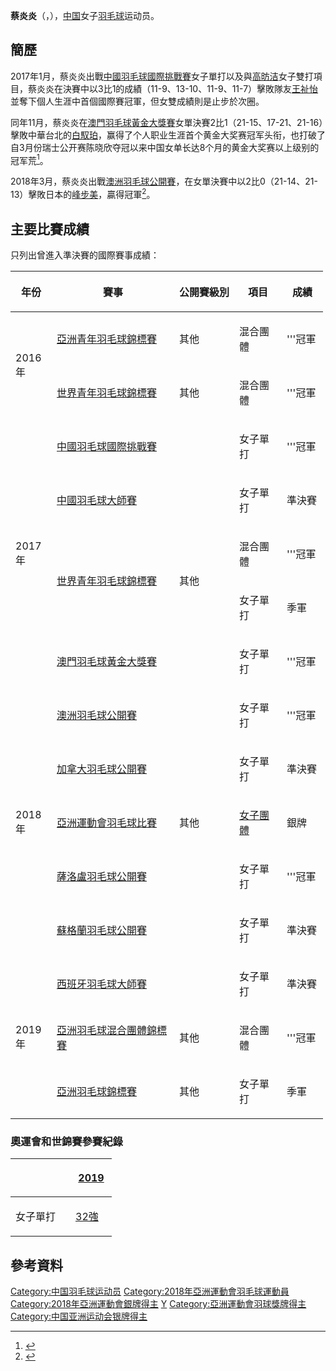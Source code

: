 {{noteTA|G1=Badminton}}
{{Infobox 羽球選手
| playername              = 蔡炎炎
| image                   = 
| size                    = 
| caption                 = 
| birth_name              = 
| date_of_birth           = {{birth_date_and_age|1999|11|15}}
| place_of_birth          = {{CHN}}[[北京市|北京市]]
| residence               =
| height                  = {{height|m=1.71}}
| weight                  = 
| handedness              = 右手
| country                 = {{CHN}}
| years_intldebut         = 2015年
| years_started           = 
| coach                   = 
| event                   = 女子單打、女子雙打
| highest_ranking         = 第14位（女單）
| date_of_highest_ranking = 2019年4月30日<ref name="ranking">{{en}}[https://bwflive.tournamentsoftware.com/ranking/player.aspx?id=20692&player=1620383 BWF World Ranking - Ranking of CAI Yanyan (89700)] {{Wayback|url=https://bwflive.tournamentsoftware.com/ranking/player.aspx?id=20692&player=1620383 |date=20190915083018 }}</ref>
| current_ranking         = 第18位（女單）
| date_of_current_ranking = 2019年9月24日<ref>{{en}}[https://bwf.tournamentsoftware.com/ranking/category.aspx?id=20692&category=473 BWF World Ranking - BWF世界排名榜 (19/03/2019) - Women's singles] {{Wayback|url=https://bwf.tournamentsoftware.com/ranking/category.aspx?id=20692&category=473 |date=20190915082904 }}</ref>
| played                  = 59勝–31負（女單）<br/>1勝–1負（女雙）
| titles                  = 
| bwf_profile             = 4AC28697-1438-4664-A190-DCBFCECEEA17
| bwf_id                  = 89700
| updated                 = 2019年4月30日
}}
{{MedalTableTop|width=286px}}
{{MedalSport | 女子[[羽毛球|羽毛球]]}}
{{MedalCountry | {{CHN}}}}
{{MedalCompetition | [[亞洲運動會|亞洲運動會]]}}
{{MedalSilver| [[2018年亞洲運動會|2018年 雅加達]] | [[2018年亞洲運動會羽毛球女子團體比賽|女子團體]] }}
{{MedalCompetition | [[亞洲羽毛球錦標賽|亞洲羽毛球錦標賽]]}}
{{MedalBronze| [[2019年亞洲羽毛球錦標賽|2019年 武漢]] | 女子單打 }}
{{MedalCompetition | [[亞洲羽毛球混合團體錦標賽|亞洲羽毛球混合團體錦標賽]]}}
{{MedalGold  | [[2019年湯恩佳盃|2019年 香港]] | 混合團體 }}
{{MedalCompetition | [[世界青年羽毛球錦標賽|世界青年羽毛球錦標賽]]}}
{{MedalGold  | [[2016年世界青年羽毛球錦標賽|2016年 毕尔巴鄂]] | 混合團體 }}
{{MedalGold  | [[2017年世界青年羽毛球錦標賽|2017年 日惹]] | 混合團體}}
{{MedalBronze| [[2017年世界青年羽毛球錦標賽|2017年 日惹]] | 女子單打}}
{{MedalCompetition | [[亞洲青年羽毛球錦標賽|亞洲青年羽毛球錦標賽]]}}
{{MedalGold  | [[2016年亞洲青年羽毛球錦標賽|2016年 曼谷]] | 混合團體 }}
{{MedalBottom}}
'''蔡炎炎'''（{{lang|en|'''Cai Yanyan'''}}，{{bd|1999年|11月15日|catIdx=C蔡}}），[[中国|中国]]女子[[羽毛球|羽毛球]]运动员。

== 簡歷 ==
2017年1月，蔡炎炎出戰[[2017年中國羽毛球國際挑戰賽|中國羽毛球國際挑戰賽]]女子單打以及與[[高昉洁|高昉洁]]女子雙打項目，蔡炎炎在決賽中以3比1的成績（11-9、13-10、11-9、11-7）擊敗隊友[[王祉怡|王祉怡]]並奪下個人生涯中首個國際賽冠軍，但女雙成績則是止步於次圈。

同年11月，蔡炎炎在[[2017年澳門羽毛球格蘭披治黃金大獎賽|澳門羽毛球黃金大獎賽]]女單決賽2比1（21-15、17-21、21-16）擊敗中華台北的[[白馭珀|白馭珀]]，赢得了个人职业生涯首个黄金大奖赛冠军头衔，也打破了自3月份瑞士公开赛陈晓欣夺冠以来中国女单长达8个月的黄金大奖赛以上级别的冠军荒<ref>{{zh-cn}}{{cite news|title=蔡炎炎破国羽8个月女单冠军荒 中国赛成试金石|url=http://sports.qq.com/a/20171113/019730.htm|publisher=腾讯体育|date=2017-11-13|accessdate=2018-05-13|archive-date=2018-05-13|archive-url=https://web.archive.org/web/20180513152727/http://sports.qq.com/a/20171113/019730.htm|dead-url=no}}</ref>。

2018年3月，蔡炎炎出戰[[2018年澳洲羽毛球公開賽|澳洲羽毛球公開賽]]，在女單決賽中以2比0（21-14、21-13）擊敗日本的[[峰步美|峰步美]]，贏得冠軍<ref>{{zh-cn}}{{cite news |title=澳大利亚羽球赛中国两冠 陆光祖蔡炎炎称雄男女单 |url=http://sports.sina.com.cn/others/badmin/2018-05-13/doc-ihamfahx5345904.shtml |publisher=新浪体育 |date=2018-05-13 |accessdate=2018-06-05 |archive-date=2018-05-17 |archive-url=https://web.archive.org/web/20180517170531/http://sports.sina.com.cn/others/badmin/2018-05-13/doc-ihamfahx5345904.shtml |dead-url=no }}</ref>。

==主要比賽成績==
只列出曾進入準決賽的國際賽事成績：
{| class=wikitable style="text-align:center; font-size:small;" 
!width="50"|年份
!width="180"|賽事
!width="80"|公開賽級別
!width="60"|項目
!width="50"|成績
|-
!rowspan="2"|2016年
|[[2016年亞洲青年羽毛球錦標賽|亞洲青年羽毛球錦標賽]]
|其他
|混合團體
|bgcolor="gold"|'''冠軍
|-
|[[2016年世界青年羽毛球錦標賽|世界青年羽毛球錦標賽]]
|其他
|混合團體
|bgcolor="gold"|'''冠軍
|-
!rowspan="5"|2017年
|[[2017年中國羽毛球國際挑戰賽|中國羽毛球國際挑戰賽]]
|{{BWFIC}}
|女子單打
|bgcolor="gold"|'''冠軍
|-
|[[2017年中國羽毛球大師賽|中國羽毛球大師賽]]
|{{BWFGPG}}
|女子單打
|bgcolor="#b8860b"|準決賽
|-
|rowspan="2"|[[2017年世界青年羽毛球錦標賽|世界青年羽毛球錦標賽]]
|rowspan="2"|其他
|混合團體
|bgcolor="gold"|'''冠軍
|-
|女子單打
|bgcolor="#b8860b"|季軍
|-
|[[2017年澳門羽毛球格蘭披治黃金大獎賽|澳門羽毛球黃金大獎賽]]
|{{BWFGPG}}
|女子單打
|bgcolor="gold"|'''冠軍
|-
!rowspan="5"|2018年
|[[2018年澳洲羽毛球公開賽|澳洲羽毛球公開賽]]
|{{BWF300}}
|女子單打
|bgcolor="gold"|'''冠軍
|-
|[[2018年加拿大羽毛球公開賽|加拿大羽毛球公開賽]]
|{{BWF100}}
|女子單打
|bgcolor="#b8860b"|準決賽
|-
|[[2018年亞洲運動會羽毛球比賽|亞洲運動會羽毛球比賽]]
|其他
|[[2018年亞洲運動會羽毛球女子團體比賽|女子團體]]
|bgcolor="silver"|銀牌
|-
|[[2018年薩洛盧羽毛球公開賽|薩洛盧羽毛球公開賽]]
|{{BWF100}}
|女子單打
|bgcolor="gold"|'''冠軍
|-
|[[2018年蘇格蘭羽毛球公開賽|蘇格蘭羽毛球公開賽]]
|{{BWF100}}
|女子單打
|bgcolor="#b8860b"|準決賽
|-
!rowspan="3"|2019年
|[[2019年西班牙羽毛球大師賽|西班牙羽毛球大師賽]]
|{{BWF300}}
|女子單打
|bgcolor="#b8860b"|準決賽
|-
|[[2019年湯恩佳盃|亞洲羽毛球混合團體錦標賽]]
|其他
|混合團體
|bgcolor="gold"|'''冠軍
|-
|[[2019年亞洲羽毛球錦標賽|亞洲羽毛球錦標賽]]
|其他
|女子單打
|bgcolor="#b8860b"|季軍
|}
{{BWF賽事級別索引}}

===奧運會和世錦賽參賽紀錄===
{| class=wikitable style="text-align:center; font-size:small;" 
!
!width="50"|[[2019年世界羽毛球錦標賽|2019]]
|-
!width="80"|女子單打
|[[2019年世界羽毛球錦標賽女子單打項目|32強]]
|}

==參考資料==
{{Reflist}}

{{DEFAULTSORT:Cai Yanyan}}
[[Category:中国羽毛球运动员|Category:中国羽毛球运动员]]
[[Category:2018年亞洲運動會羽毛球運動員|Category:2018年亞洲運動會羽毛球運動員]]
[[Category:2018年亞洲運動會銀牌得主|Category:2018年亞洲運動會銀牌得主]]
[[Category:蔡姓|Y]]
[[Category:亞洲運動會羽球獎牌得主|Category:亞洲運動會羽球獎牌得主]]
[[Category:中国亚洲运动会银牌得主|Category:中国亚洲运动会银牌得主]]
